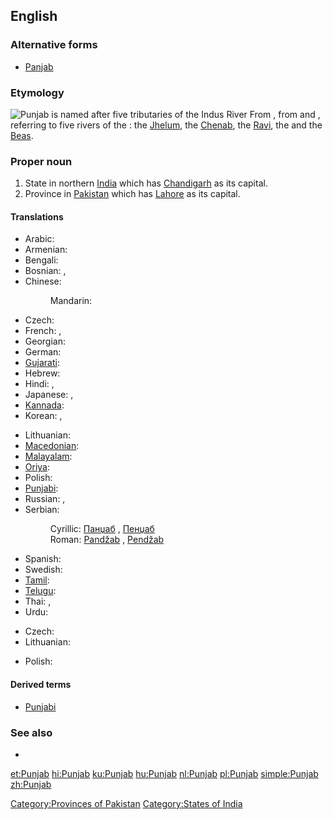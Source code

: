 ==English==
{{wikipedia}}

===Alternative forms===
* [[Panjab]]

===Etymology===
[[File:Indus_river.svg|thumb|Punjab is named after five tributaries of the Indus River]]
From {{etyl|fa}} {{term|sc=fa-Arab|پنجاب||Land of the Five Rivers|lang=fa}}, from {{term|sc=fa-Arab|پنج|tr=panj|lang=fa||five}} and {{term|sc=fa-Arab|اب|آب|tr=āb|water|lang=fa}}, referring to five rivers of the {{w|Punjab region}}: the [[w:Jhelum River|Jhelum]], the [[w:Chenab River|Chenab]], the [[w:Ravi River|Ravi]], the {{w|Sutlej}} and the [[w:Beas River|Beas]].

===Proper noun===
{{en-proper noun}}

# State in northern [[India]] which has [[Chandigarh]] as its capital.
# Province in [[Pakistan]] which has [[Lahore]] as its capital.

====Translations====
{{trans-top|state in India}}
* Arabic: {{t|ar|البنجاب|m|tr=al-banjaab}}
* Armenian: {{t-|hy|Փենջաբ|tr=P’enǰab}}
* Bengali: {{t|bn|পাঞ্জাব|tr=Panjab|sc=Beng|xs=Bengali}}
* Bosnian: {{t-|bs|Pandžab|m}}, {{t-|bs|Pendžab|m}}
* Chinese:
*: Mandarin: {{t|cmn|旁遮普邦|tr=Pángzhēpǔ-bāng|sc=Hani}}
* Czech: {{t-|cs|Paňdžáb|m}}
* French: {{t|fr|Penjab|m}},  {{t|fr|Pendjab|m}}
* Georgian: {{t|ka|პენჯაბი|sc=Geor|xs=Georgian}}
* German: {{t|de|Pandjab}}
* [[Gujarati]]: {{t|gu|પંજાબ|tr=Pa.njāb|sc=Gujr|xs=Gujarati}}
* Hebrew: {{t|he|פנג'אב}}
* Hindi: {{t+|hi|पंजाब|tr=panjāb|xs=Hindi}},  {{t|hi|पञ्जाब|tr=panjāb|xs=Hindi}}
* Japanese: {{t|ja|パンジャーブ州|tr=Panjābu-shū}},  {{t|ja|パンジャーブ|tr=Panjābu}}
* [[Kannada]]: {{t-|kn|ಪಂಜಾಬ್|tr=pan̄jāb|sc=Knda|xs=Kannada}}
* Korean: {{t|ko|펀자브|tr=Peonjabeu|sc=Hang}},  {{t|ko|펀자브 주|tr=Peonjabeu ju|sc=Hang}}
{{trans-mid}}
* Lithuanian: {{t|lt|Pandžabas|m|xs=Lithuanian}}
* [[Macedonian]]: {{t-|mk|Пенџаб|m|tr=Péndžab}}
* [[Malayalam]]: {{t|ml|പഞ്ചാബ്|tr=Pa.nčāb|sc=Mlym|xs=Malayalam}}
* [[Oriya]]: {{t|or|ପଞ୍ଜାବ|tr=Pô.njābô|sc=Orya|xs=Oriya}}
* Polish: {{t-|pl|Pendżab|m}}
* [[Punjabi]]: {{t|pa|ਪੰਜਾਬ|tr=Pa.njāb|sc=Guru|xs=Punjabi}}
* Russian: {{t|ru|Панджаб|m|tr=Pandžáb}},  {{t|ru|Пенджаб|m|tr=Pendžáb}}
* Serbian:
*: Cyrillic: [[Панџаб#Serbian|Панџаб]] {{m}}, [[Пенџаб#Serbian|Пенџаб]] {{m}}
*: Roman: [[Pandžab#Serbian|Pandžab]] {{m}}, [[Pendžab#Serbian|Pendžab]] {{m}}
* Spanish: {{t|es|Penjab|m}}
* Swedish: {{t|sv|Punjab}}
* [[Tamil]]: {{t|ta|பஞ்சாப்|tr=Pa.nčāp|xs=Tamil}}
* [[Telugu]]: {{t|te|పంజాబ్}}
* Thai: {{t|th|รัฐปัญจาบ|tr=rát bpan-jàap}},  {{t|th|ปัญจาบ|tr=bpan-jàap}}
* Urdu: {{t-|ur|پنجاب|tr=panjāb|xs=Urdu}}
{{trans-bottom}}

{{trans-top|province in Pakistan}}
* Czech: {{t-|cs|Paňdžáb|m}}
* Lithuanian: {{t|lt|pandžabas|m|xs=Lithuanian}}
{{trans-mid}}
* Polish: {{t-|pl|Pendżab|m}}
{{trans-bottom}}

====Derived terms====
* [[Punjabi]]

===See also===
* {{list|en|states of India}}

[[Category:Provinces of Pakistan]]
[[Category:States of India]]

[[et:Punjab]]
[[hi:Punjab]]
[[ku:Punjab]]
[[hu:Punjab]]
[[nl:Punjab]]
[[pl:Punjab]]
[[simple:Punjab]]
[[zh:Punjab]]